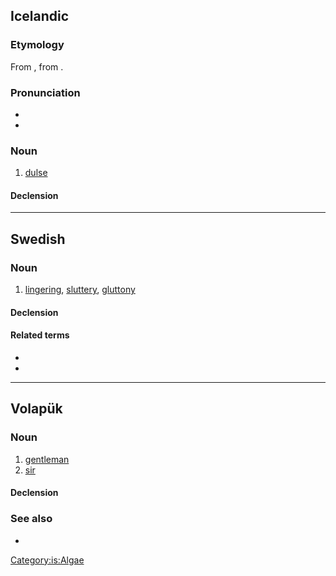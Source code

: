 {{also|şöl|Appendix:Variations of "sol"}}
==Icelandic==

===Etymology===
From {{inh|is|non|sǫl}}, from {{m|non|sǫlr||pale, wan; dry, withered}}.

===Pronunciation===
* {{IPA|/sœːl/|lang=is}}
* {{rhymes|œːl|lang=is}}

===Noun===
{{is-noun|n-p}}

# [[dulse]]

====Declension====
{{is-decl-noun-base|nomp=söl|accp=söl|datp=sölvum|genp=sölva|nompd=sölin|accpd=sölin|datpd=sölvunum|genpd=sölvanna|sg=-}}

[[Category:is:Algae]]

----

==Swedish==

===Noun===
{{sv-noun|n}}

# [[lingering]], [[sluttery]], [[gluttony]]

====Declension====
{{sv-noun-unc-irreg-n|2=sölet}}

====Related terms====
* {{l|sv|söla}}
* {{l|sv|sölig}}

----

==Volapük==

===Noun===
{{vo-noun}}

# [[gentleman]]
# [[sir]]

====Declension====
{{vo-decl-noun}}

===See also===
* {{l|vo|siör}}